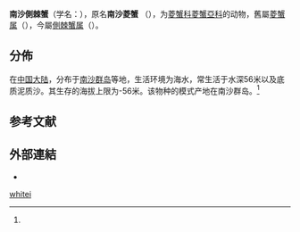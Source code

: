 {{Speciesbox
| taxon = Aulacolambrus whitei
| authority = (A. Milne-Edwards, 1872){{r|WoRMS_442243}}
| synonyms_ref = {{r|WoRMS_442243}}
| synonyms = 
* ''Parthenope nanshaensis'' (Chen et xu, 1991){{r|id11612}}
* ''Lambrus whitei'' A. Milne-Edwards, 1873
}}

'''南沙側棘蟹'''（学名：{{lang|la|''Aulacolambrus whitei''}}），原名'''南沙菱蟹''' （{{lang|la|''Parthenope nanshaensis''}}）{{r|id11612}}，为[[菱蟹科|菱蟹科]][[菱蟹亞科|菱蟹亞科]]的动物，舊屬[[菱蟹属|菱蟹属]]（{{lang|la|''Parthenope''}}）{{r|id11612}}，今屬[[側棘蟹属|側棘蟹属]]（{{lang|la|''Aulacolambrus''}}）{{r|WoRMS_442243}}。

==分佈==
在[[中国大陆|中国大陆]]，分布于[[南沙群岛|南沙群岛]]等地，生活环境为海水，常生活于水深56米以及底质泥质沙。其生存的海拔上限为-56米。该物种的模式产地在南沙群岛。<ref name='id11612'/>

==参考文献==
{{reflist|refs=
<ref name='id11612'>{{cite web| url =http://www.bioinfo.cn/db05/BjdwSpecies.php?action=view&id=11612| title =南沙菱蟹| work =《中国动物物种编目数据库》| publisher =中国科学院微生物研究所| author =中国科学院动物研究所| accessdate =2009-04-28| language =zh-hans| deadurl =yes| archiveurl =https://web.archive.org/web/20131203122335/http://www.bioinfo.cn/db05/BjdwSpecies.php?action=view| archivedate =2013-12-03}}</ref>
<ref name="WoRMS_442243">{{cite WoRMS |id=442243 |title=''Aulacolambrus whitei'' (A. Milne-Edwards, 1872) |accessdate=2017-08-08 |date=2011-01-05 |last1=Peter |first1=Davie}}</ref>
}}

==外部連結==
* {{Wikispecies-inline|Aulacolambrus whitei}}
{{Taxonbar|from=Q4466224}}

[[Category:側棘蟹屬|whitei]]


{{螃蟹小作品}}